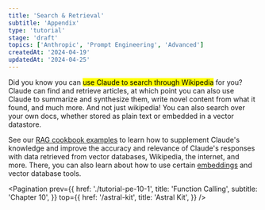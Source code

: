 ```yaml
---
title: 'Search & Retrieval'
subtitle: 'Appendix'
type: 'tutorial'
stage: 'draft'
topics: ['Anthropic', 'Prompt Engineering', 'Advanced']
createdAt: '2024-04-19'
updatedAt: '2024-04-25'
---
```


Did you know you can <Mark>use Claude to search through Wikipedia</Mark> for you? Claude can find and retrieve articles, at which point you can also use Claude to summarize and synthesize them, write novel content from what it found, and much more. And not just wikipedia! You can also search over your own docs, whether stored as plain text or embedded in a vector datastore.

See our [RAG cookbook examples](https://github.com/anthropics/anthropic-cookbook/blob/main/third_party/Wikipedia/wikipedia-search-cookbook.ipynb) to learn how to supplement Claude's knowledge and improve the accuracy and relevance of Claude's responses with data retrieved from vector databases, Wikipedia, the internet, and more. There, you can also learn about how to use certain [embeddings](https://docs.anthropic.com/claude/docs/embeddings) and vector database tools.

<Pagination
  prev={{
    href: './tutorial-pe-10-1',
    title: 'Function Calling',
    subtitle: 'Chapter 10',
  }}
  top={{
    href: '/astral-kit',
    title: 'Astral Kit',
  }}
/>
